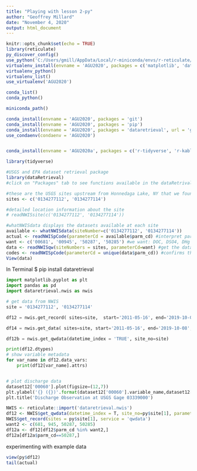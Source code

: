 ```yaml
---
title: "Playing with lesson 2-py"
author: "Geoffrey Millard"
date: "November 4, 2020"
output: html_document
---
```


```r
knitr::opts_chunk$set(echo = TRUE)
library(reticulate)
py_discover_config()
use_python('C:/Users/gmill/AppData/Local/r-miniconda/envs/r-reticulate/python.exe')
virtualenv_install(envname = 'AGU2020', packages = c('matplotlib', 'dataretrieval', 'SciPy'))
virtualenv_python()
virtualenv_list()
use_virtualenv('AGU2020')

conda_list()
conda_python()

miniconda_path()

conda_install(envname = 'AGU2020', packages = 'git')
conda_install(envname = 'AGU2020', packages = 'pip')
conda_install(envname = 'AGU2020', packages = 'dataretrieval', url = 'git+git://github.com/USGS-python/dataretrieval.git')
use_condaenv(condaenv = 'AGU2020')


conda_install(envname = 'AGU2020a', packages = c('r-tidyverse', 'r-kableExtra', 'SciPy', 'NumPy', 'matplotlib', 'dataretrieval', 'r-dataRetrieval'), channel = 'local', 'C:/Users/gmill/Documents/R/win-library/3.6')

```

```r
library(tidyverse)

#USGS and EPA dataset retrieval package
library(dataRetrieval) 
#click on "Packages" tab to see functions available in the dataRetrival package

#these are the USGS sites upstream from Honnedaga Lake, NY that we found in the browser
sites <- c('0134277112', '0134277114')

#detailed location information about the site
# readNWISsite(c('0134277112', '0134277114'))

#whatNWISdata displays the datasets available at each site
available <- whatNWISdata(siteNumber=c('0134277112', '0134277114'))
actual <- readNWISpCode(parameterCd = available$parm_cd) #interpret parameter codes
want <- c('00681', '00945', '50287', '50285') #we want: DOC, DSO4, DHg and DMeHg, 0060 is discharge
data <- readNWISqw(siteNumbers = sites, parameterCd=want) #get the data
codes <- readNWISpCode(parameterCd = unique(data$parm_cd)) #confirms that we got what we wanted, shows UNITS!
View(data)
```

In Terminal
$ pip install dataretrieval


```python

import matplotlib.pyplot as plt
import pandas as pd
import dataretrieval.nwis as nwis

# get data from NWIS
site = '0134277112', '0134277114'

df12 = nwis.get_record( sites=site,  start='2011-05-16', end='2019-10-08', service='qwdata')

df14 = nwis.get_data( sites=site, start='2011-05-16', end='2019-10-08', service='dv')

df12b = nwis.get_qwdata(datetime_index = 'TRUE', site_no=site)

print(df12.dtypes)
# show variable metadata
for var_name in df12.data_vars:
    print(df12[var_name].attrs)


# plot discharge data
dataset12['00060'].plot(figsize=(12,7))
plt.ylabel('{} ({})'.format(dataset12['00060'].variable_name,dataset12['00060'].variable_unit))
plt.title('Discharge Observation at USGS Gage 03339000')
```

```r
NWIS <- reticulate::import('dataretrieval.nwis')
df12 <- NWIS$get_qwdata(datetime_index = T, site_no=py$site[1], parameterCd=want[1])
NWIS$get_record(sites = py$site[1], service = 'qwdata')
want2 <- c(681, 945, 50287, 50285)
df12a <- df12[df12$parm_cd %in% want2,]
df12a[df12a$parm_cd==50287,]
```


experimenting with example data


```r
view(py$df12)
tail(actual)
```

